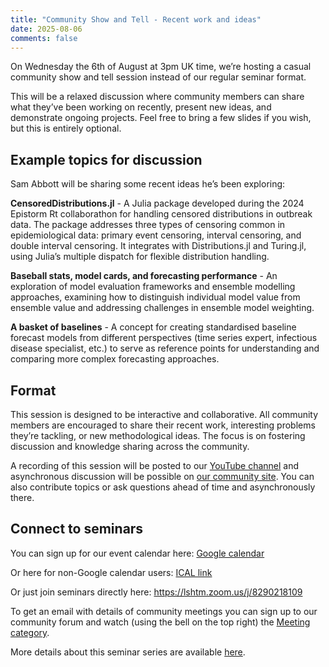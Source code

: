```yaml
---
title: "Community Show and Tell - Recent work and ideas"
date: 2025-08-06
comments: false
---
```


On Wednesday the 6th of August at 3pm UK time, we're hosting a casual community show and tell session instead of our regular seminar format.

This will be a relaxed discussion where community members can share what they've been working on recently, present new ideas, and demonstrate ongoing projects.
Feel free to bring a few slides if you wish, but this is entirely optional.

## Example topics for discussion

Sam Abbott will be sharing some recent ideas he's been exploring:

**CensoredDistributions.jl** - A Julia package developed during the 2024 Epistorm Rt collaborathon for handling censored distributions in outbreak data.
The package addresses three types of censoring common in epidemiological data: primary event censoring, interval censoring, and double interval censoring.
It integrates with Distributions.jl and Turing.jl, using Julia's multiple dispatch for flexible distribution handling.

**Baseball stats, model cards, and forecasting performance** - An exploration of model evaluation frameworks and ensemble modelling approaches, examining how to distinguish individual model value from ensemble value and addressing challenges in ensemble model weighting.

**A basket of baselines** - A concept for creating standardised baseline forecast models from different perspectives (time series expert, infectious disease specialist, etc.) to serve as reference points for understanding and comparing more complex forecasting approaches.

## Format

This session is designed to be interactive and collaborative.
All community members are encouraged to share their recent work, interesting problems they're tackling, or new methodological ideas.
The focus is on fostering discussion and knowledge sharing across the community.

A recording of this session will be posted to our [YouTube channel](https://www.youtube.com/channel/UC9qvwwGTudtKnOE-sM1LooQ) and asynchronous discussion will be possible on [our community site](https://community.epinowcast.org/c/meetings/8). You can also contribute topics or ask questions ahead of time and asynchronously there.

## Connect to seminars

You can sign up for our event calendar here: [Google calendar ](https://calendar.google.com/calendar/u/0/r?cid=YTExM2I2ZjVkOTYxODA4ZjA5YjdhODA3ZTIwMzU1Mzk4ODY0Y2NhYjIzOWVkNjAyYzc5ZTkzYWM5OWY0YWQxM0Bncm91cC5jYWxlbmRhci5nb29nbGUuY29t)

Or here for non-Google calendar users: [ICAL link ](https://calendar.google.com/calendar/ical/a113b6f5d961808f09b7a807e20355398864ccab239ed602c79e93ac99f4ad13%40group.calendar.google.com/public/basic.ics)

Or just join seminars directly here: [https://lshtm.zoom.us/j/8290218109 ](https://lshtm.zoom.us/j/8290218109)

To get an email with details of community meetings you can sign up to our community forum and watch (using the bell on the top right) the [Meeting category](https://community.epinowcast.org/c/meetings/8).

More details about this seminar series are available [here](../../seminars.qmd).